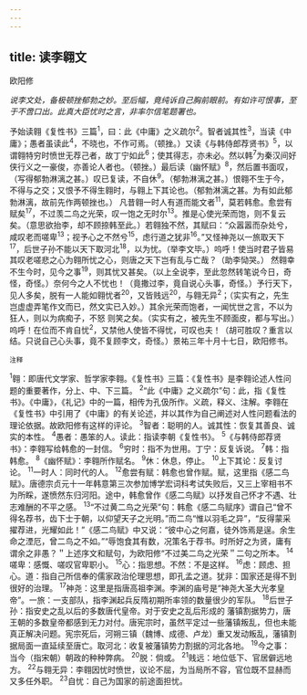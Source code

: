 ```yaml
---
---
---
```

title: 读李翱文
---



欧阳修

*说李文处，备极顿挫郁勃之妙。至后幅，竟纯诉自己胸前眼前。有如许可恨事，至于不啻口出。此真大臣忧时之言，非率尔信笔题署也。*

予始读翱《复性书》三篇<sup>1</sup>，曰：此《中庸》之义疏尔<sup>2</sup>。智者诚其性<sup>3</sup>，当读《中庸》；愚者虽读此<sup>4</sup>，不晓也，不作可焉。（顿挫。）又读《与韩侍郎荐贤书》<sup>5</sup>，以谓翱特穷时愤世无荐己者，故丁宁如此<sup>6</sup>；使其得志，亦未必。然以韩<sup>7</sup>为秦汉间好侠行义之一豪俊，亦善论人者也。（顿挫。）最后读（幽怀赋》<sup>8</sup>，然后置书面叹，（写得郁勃淋漓之甚。）叹已复读，不自休<sup>9</sup>。（郁勃淋漓之甚。）恨翱不生于今，不得与之交；又恨予不得生翱时，与翱上下其论也。（郁勃淋漓之甚。为有如此郁勃淋漓，故前先作两顿挫也。）
凡昔翱一时人有道而能文者<sup>11</sup>，莫若韩愈。愈尝有赋矣<sup>17</sup>，不过羡二鸟之光荣，叹一饱之无时尔<sup>13</sup>。推是心使光荣而饱，则不复云矣。（意思欲抬李，却不顾捺韩至此。）若翱独不然，其赋曰：“众嚣嚣而杂处兮，咸叹老而嗟卑<sup>13</sup>；视予心之不然兮<sup>15</sup>，虑行道之犹非<sup>16</sup>。”又怪神尧以一旅取天下<sup>17</sup>，后世子孙不能以天下取河北<sup>18</sup>，以为忧。（举李文毕。）呜呼！使当时君子皆易其叹老嗟悲之心为翱所忧之心，则唐之天下岂有乱与亡哉？（助李恸哭。）
然翱幸不生今时，见今之事<sup>19</sup>，则其忧又甚矣。（以上全说李，至此忽然转笔说今日，奇怪，奇怪。）奈何今之人不忧也！（竟撒过李，竟自说心头事，奇怪。）予行天下，见人多矣，脱有一人能如翱忧者<sup>20</sup>，又皆贱远<sup>20</sup>，与翱无异<sup>2</sup>；（实实有之，先生岂虚虚弄笔作文而已，然文实已入妙。）其余光荣而饱者，一闻忧世之言，不以为狂人，则以为病痴子，不怒
则笑之矣。（实实有之，被先生不顾面皮，都与写出。）呜呼！在位而不肯自忧<sup>2</sup>，又禁他人使皆不得忧，可叹也夫！（胡可胜叹？重言以结。只说自己心头事，竟不复顾李文，奇怪。）景祐三年十月十七日，欧阳修书。

<sup>注释</sup>

<sup>1</sup>翱：即唐代文学家、哲学家李翱。《复性书》三篇：《复性书》是李翱论述人性问题的重要著作，分上、中、下三篇。
<sup>2</sup>“此《中庸》之义疏尔”句：此，指《复性书》。《中庸》，《礼记》中的一篇，相传为孔伋所作。义疏，释义、注解。李翱在《复性书》中引用了《中庸》的有关论述，并以其作为自己阐述对人性问题看法的理论依据。故欧阳修有这样的评论。
<sup>3</sup>智者：聪明的人。诚其性：恢复其善良、诚实的本性。
<sup>4</sup>愚者：愚笨的人。读此：指读李朝《复性书》。
<sup>5</sup>《与韩侍郎荐贤书》：李翱写给韩愈的一封信。
<sup>6</sup>穷时：指不为世用。丁宁：反复诉说。
<sup>7</sup>韩：指韩愈。
<sup>8</sup>《幽怀赋》：李翱所作赋名。
<sup>9</sup>休：休息，停止。
<sup>10</sup>上下其论：反复讨论。
<sup>11</sup>一时人：同时代的人。
<sup>12</sup>愈尝有赋：韩愈也曾作赋。赋，这里指《感二鸟赋》。唐德宗贞元十一年韩意第三次参加博学宏词科考试失败后，又三上宰相书不为所睬，遂愤然东归河阳。途中，韩愈曾作《感二鸟赋》以抒发自己怀才不遇、壮志难酬的不平之感。
<sup>13</sup>“不过黄二鸟之光荣”句：韩愈《感二鸟赋序》谓自己“曾不得名荐书，齿下士于朝，以仰望天子之光明。”而二鸟“惟以羽毛之异”，“反得蒙采擢荐进，光耀如此！”《感二鸟赋》中又说：“彼中心之何嘉，徒外饰焉是逞。余生命之湮厄，曾二鸟之不如。”“辱饱食其有数，况策名于荐书。时所好之为贤，庸有谓余之非愚？＂上述序文和赋句，为欧阳修“不过美二鸟之光荣＂二句之所本。
<sup>14</sup>嗟卑：感慨、嗟叹官卑职小。
<sup>15</sup>心：指思想。不然：不是这样。
<sup>16</sup>虑：顾虑、担心。道：指自己所信奉的儒家政治伦理思想，即孔孟之道。犹非：国家还是得不到很好的治理。
<sup>17</sup>神尧：这里是指唐高祖李渊。李渊的庙号是“神尧大圣大光孝皇帝”。一旅：一支部队，指李渊起兵反隋初期所率领的数量很少的军队。
<sup>18</sup>后世子孙：指安史之乱以后的多数唐代皇帝。对于安史之乱后形成的
藩镇割据势力，唐王朝的多数皇帝都感到无力对付。唐宪宗时，虽然平定过一些藩镇叛乱，但也未能真正解决问题。宪宗死后，河朔三镇（魏博、成德、卢龙）重又发动叛乱，藩镇割据局面一直延续至唐亡。取河北：收复被藩镇势力割据的河北各地。
<sup>19</sup>今之事：当今（指宋朝）朝政的种种弊病。
<sup>20</sup>脱：倘或。
<sup>21</sup>贱远：地位低下、官居僻远地方。
<sup>22</sup>与翱无异：李翱因忧时愤世，议论不屈，为当局所不容，官位既不显赫而又多任外职。
<sup>23</sup>自忧：自己为国家的前途面担忧。